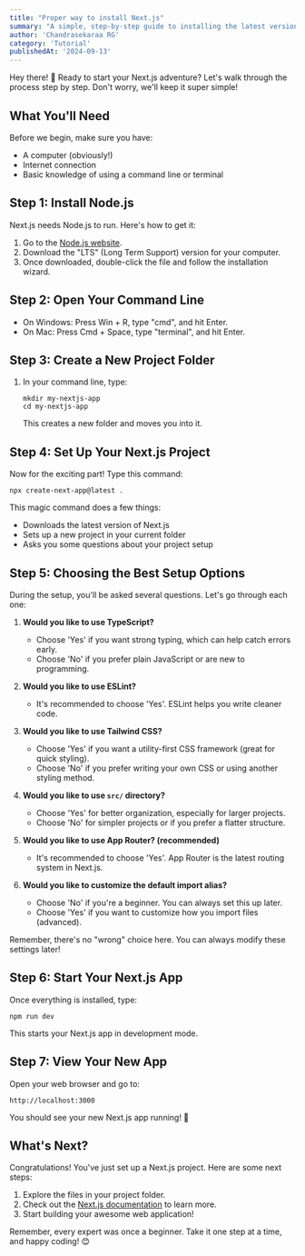 ```yaml
---
title: "Proper way to install Next.js"
summary: "A simple, step-by-step guide to installing the latest version of Next.js, including tips on choosing the best setup options. Perfect for beginners looking to build powerful React applications."
author: 'Chandrasekaraa RG'
category: 'Tutorial'
publishedAt: '2024-09-13'
---
```


Hey there! 👋 Ready to start your Next.js adventure? Let's walk through the process step by step. Don't worry, we'll keep it super simple!

## What You'll Need

Before we begin, make sure you have:
- A computer (obviously!)
- Internet connection
- Basic knowledge of using a command line or terminal

## Step 1: Install Node.js

Next.js needs Node.js to run. Here's how to get it:

1. Go to the [Node.js website](https://nodejs.org/).
2. Download the "LTS" (Long Term Support) version for your computer.
3. Once downloaded, double-click the file and follow the installation wizard.

## Step 2: Open Your Command Line

- On Windows: Press Win + R, type "cmd", and hit Enter.
- On Mac: Press Cmd + Space, type "terminal", and hit Enter.

## Step 3: Create a New Project Folder

1. In your command line, type:
   ```
   mkdir my-nextjs-app
   cd my-nextjs-app
   ```
   This creates a new folder and moves you into it.

## Step 4: Set Up Your Next.js Project

Now for the exciting part! Type this command:

```
npx create-next-app@latest .
```

This magic command does a few things:
- Downloads the latest version of Next.js
- Sets up a new project in your current folder
- Asks you some questions about your project setup

## Step 5: Choosing the Best Setup Options

During the setup, you'll be asked several questions. Let's go through each one:

1. **Would you like to use TypeScript?**
   - Choose 'Yes' if you want strong typing, which can help catch errors early.
   - Choose 'No' if you prefer plain JavaScript or are new to programming.

2. **Would you like to use ESLint?**
   - It's recommended to choose 'Yes'. ESLint helps you write cleaner code.

3. **Would you like to use Tailwind CSS?**
   - Choose 'Yes' if you want a utility-first CSS framework (great for quick styling).
   - Choose 'No' if you prefer writing your own CSS or using another styling method.

4. **Would you like to use `src/` directory?**
   - Choose 'Yes' for better organization, especially for larger projects.
   - Choose 'No' for simpler projects or if you prefer a flatter structure.

5. **Would you like to use App Router? (recommended)**
   - It's recommended to choose 'Yes'. App Router is the latest routing system in Next.js.

6. **Would you like to customize the default import alias?**
   - Choose 'No' if you're a beginner. You can always set this up later.
   - Choose 'Yes' if you want to customize how you import files (advanced).

Remember, there's no "wrong" choice here. You can always modify these settings later!

## Step 6: Start Your Next.js App

Once everything is installed, type:

```
npm run dev
```

This starts your Next.js app in development mode.

## Step 7: View Your New App

Open your web browser and go to:

```
http://localhost:3000
```

You should see your new Next.js app running! 🎉

## What's Next?

Congratulations! You've just set up a Next.js project. Here are some next steps:

1. Explore the files in your project folder.
2. Check out the [Next.js documentation](https://nextjs.org/docs) to learn more.
3. Start building your awesome web application!

Remember, every expert was once a beginner. Take it one step at a time, and happy coding! 😊